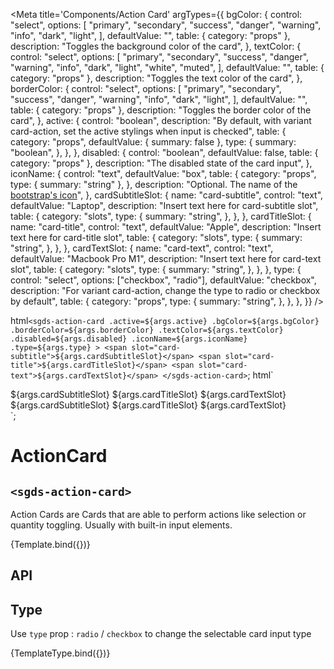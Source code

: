 
<Meta
  title='Components/Action Card'
  argTypes={{
    bgColor: {
      control: "select",
      options: [
        "primary",
        "secondary",
        "success",
        "danger",
        "warning",
        "info",
        "dark",
        "light",
      ],
      defaultValue: "",
      table: { category: "props" },
      description: "Toggles the background color of the card",
    },
    textColor: {
      control: "select",
      options: [
        "primary",
        "secondary",
        "success",
        "danger",
        "warning",
        "info",
        "dark",
        "light",
        "white",
        "muted",
      ],
      defaultValue: "",
      table: { category: "props" },
      description: "Toggles the text color of the card",
    },
    borderColor: {
      control: "select",
      options: [
        "primary",
        "secondary",
        "success",
        "danger",
        "warning",
        "info",
        "dark",
        "light",
      ],
      defaultValue: "",
      table: { category: "props" },
      description: "Toggles the border color of the card",
    },
    active: {
      control: "boolean",
      description:
        "By default, with variant card-action, set the active stylings when input is checked",
      table: {
        category: "props",
        defaultValue: { summary: false },
        type: {
          summary: "boolean",
        },
      },
    },
    disabled: {
      control: "boolean",
      defaultValue: false,
      table: { category: "props" },
      description: "The disabled state of the card input",
    },
    iconName: {
      control: "text",
      defaultValue: "box",
      table: {
        category: "props",
        type: { summary: "string" },
      },
      description:
        "Optional. The name of the [bootstrap's icon](https://icons.getbootstrap.com/)",
    },
    cardSubtitleSlot: {
      name: "card-subtitle",
      control: "text",
      defaultValue: "Laptop",
      description: "Insert text here for card-subtitle slot",
      table: {
        category: "slots",
        type: {
          summary: "string",
        },
      },
    },
    cardTitleSlot: {
      name: "card-title",
      control: "text",
      defaultValue: "Apple",
      description: "Insert text here for card-title slot",
      table: {
        category: "slots",
        type: {
          summary: "string",
        },
      },
    },
    cardTextSlot: {
      name: "card-text",
      control: "text",
      defaultValue: "Macbook Pro M1",
      description: "Insert text here for card-text slot",
      table: {
        category: "slots",
        type: {
          summary: "string",
        },
      },
    },
    type: {
      control: "select",
      options: ["checkbox", "radio"],
      defaultValue: "checkbox",
      description:
        "For variant card-action, change the type to radio or checkbox by default",
      table: {
        category: "props",
        type: {
          summary: "string",
        },
      },
    },
  }}
/>

  html`
    <sgds-action-card
      .active=${args.active}
      .bgColor=${args.bgColor}
      .borderColor=${args.borderColor}
      .textColor=${args.textColor}
      .disabled=${args.disabled}
      .iconName=${args.iconName}
      .type=${args.type}
    >
      <span slot="card-subtitle">${args.cardSubtitleSlot}</span>
      <span slot="card-title">${args.cardTitleSlot}</span>
      <span slot="card-text">${args.cardTextSlot}</span>
    </sgds-action-card>
  `;
  html`
  
  <div class="col">
    <sgds-action-card
      type="radio"
    >
      <span slot="card-subtitle">${args.cardSubtitleSlot}</span>
      <span slot="card-title">${args.cardTitleSlot}</span>
      <span slot="card-text">${args.cardTextSlot}</span>
    </sgds-action-card>
  <div>
  <div class="col">
    <sgds-action-card
      type="checkbox"
    >
      <span slot="card-subtitle">${args.cardSubtitleSlot}</span>
      <span slot="card-title">${args.cardTitleSlot}</span>
      <span slot="card-text">${args.cardTextSlot}</span>
    </sgds-action-card>
  <div>
`;

# ActionCard 
## `<sgds-action-card>`

Action Cards are Cards that are able to perform actions like selection or quantity toggling. Usually with built-in input elements.

<Canvas>
  <Story name='Basic'>{Template.bind({})}</Story>
</Canvas>

## API

<ArgsTable story='Basic' />

## Type

Use `type` prop : `radio` / `checkbox` to change the selectable card input type

<Canvas>
  <Story name='Type'>{TemplateType.bind({})}</Story>
</Canvas>
